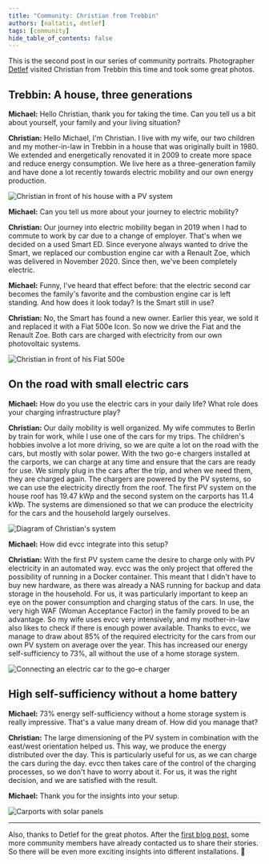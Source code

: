 ```yaml
---
title: "Community: Christian from Trebbin"
authors: [naltatis, detlef]
tags: [community]
hide_table_of_contents: false
---
```


This is the second post in our series of community portraits.
Photographer [Detlef](https://hee.se) visited Christian from Trebbin this time and took some great photos.

## Trebbin: A house, three generations

**Michael:** Hello Christian, thank you for taking the time.
Can you tell us a bit about yourself, your family and your living situation?

**Christian:** Hello Michael, I'm Christian.
I live with my wife, our two children and my mother-in-law in Trebbin in a house that was originally built in 1980.
We extended and energetically renovated it in 2009 to create more space and reduce energy consumption.
We live here as a three-generation family and have done a lot recently towards electric mobility and our own energy production.

![Christian in front of his house with a PV system](./christian-haus-pv.webp)

**Michael:** Can you tell us more about your journey to electric mobility?

**Christian:** Our journey into electric mobility began in 2019 when I had to commute to work by car due to a change of employer.
That's when we decided on a used Smart ED.
Since everyone always wanted to drive the Smart, we replaced our combustion engine car with a Renault Zoe, which was delivered in November 2020.
Since then, we've been completely electric.

**Michael:** Funny, I've heard that effect before: that the electric second car becomes the family's favorite and the combustion engine car is left standing.
And how does it look today?
Is the Smart still in use?

**Christian:** No, the Smart has found a new owner.
Earlier this year, we sold it and replaced it with a Fiat 500e Icon.
So now we drive the Fiat and the Renault Zoe.
Both cars are charged with electricity from our own photovoltaic systems.

![Christian in front of his Fiat 500e](./christian-fiat-500e-carport.webp)

## On the road with small electric cars

**Michael:** How do you use the electric cars in your daily life?
What role does your charging infrastructure play?

**Christian:** Our daily mobility is well organized.
My wife commutes to Berlin by train for work, while I use one of the cars for my trips.
The children's hobbies involve a lot more driving, so we are quite a lot on the road with the cars, but mostly with solar power.
With the two go-e chargers installed at the carports, we can charge at any time and ensure that the cars are ready for use.
We simply plug in the cars after the trip, and when we need them, they are charged again.
The chargers are powered by the PV systems, so we can use the electricity directly from the roof.
The first PV system on the house roof has 19.47 kWp and the second system on the carports has 11.4 kWp.
The systems are dimensioned so that we can produce the electricity for the cars and the household largely ourselves.

![Diagram of Christian's system](./christian-diagram.svg)

**Michael:** How did evcc integrate into this setup?

**Christian:** With the first PV system came the desire to charge only with PV electricity in an automated way.
evcc was the only project that offered the possibility of running in a Docker container.
This meant that I didn't have to buy new hardware, as there was already a NAS running for backup and data storage in the household.
For us, it was particularly important to keep an eye on the power consumption and charging status of the cars.
In use, the very high WAF (Woman Acceptance Factor) in the family proved to be an advantage.
So my wife uses evcc very intensively, and my mother-in-law also likes to check if there is enough power available.
Thanks to evcc, we manage to draw about 85% of the required electricity for the cars from our own PV system on average over the year.
This has increased our energy self-sufficiency to 73%, all without the use of a home storage system.

![Connecting an electric car to the go-e charger](./christian-evcc-go-e-wallbox.webp)

## High self-sufficiency without a home battery

**Michael:** 73% energy self-sufficiency without a home storage system is really impressive.
That's a value many dream of.
How did you manage that?

**Christian:** The large dimensioning of the PV system in combination with the east/west orientation helped us.
This way, we produce the energy distributed over the day.
This is particularly useful for us, as we can charge the cars during the day.
evcc then takes care of the control of the charging processes, so we don't have to worry about it.
For us, it was the right decision, and we are satisfied with the result.

**Michael:** Thank you for the insights into your setup.

![Carports with solar panels](./christian-carports.webp)

---

Also, thanks to Detlef for the great photos.
After the [first blog post](/blog/2024/08/09/portrait-arne-gifhorn), some more community members have already contacted us to share their stories.
So there will be even more exciting insights into different installations. 🤩